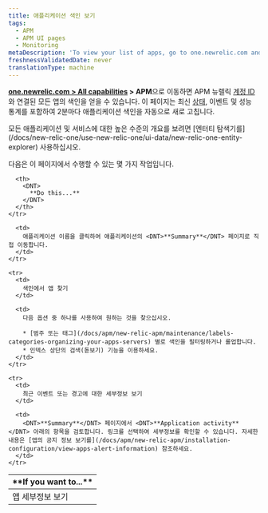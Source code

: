 ```yaml
---
title: 애플리케이션 색인 보기
tags:
  - APM
  - APM UI pages
  - Monitoring
metaDescription: 'To view your list of apps, go to one.newrelic.com and click on APM.'
freshnessValidatedDate: never
translationType: machine
---
```


<DNT>**[one.newrelic.com > All capabilities](https://one.newrelic.com/all-capabilities) > APM**</DNT>으로 이동하면 APM 뉴렐릭 [계정 ID](/docs/accounts-partnerships/accounts/account-setup/account-id) 와 연결된 모든 앱의 색인을 얻을 수 있습니다. 이 페이지는 최신 [상태](/docs/accounts-partnerships/education/getting-started-new-relic/glossary#health-status), 이벤트 및 성능 통계를 포함하여 2분마다 애플리케이션 색인을 자동으로 새로 고칩니다.

<Callout variant="tip">
  모든 애플리케이션 및 서비스에 대한 높은 수준의 개요를 보려면 [엔터티 탐색기를](/docs/new-relic-one/use-new-relic-one/ui-data/new-relic-one-entity-explorer) 사용하십시오.
</Callout>

다음은 이 페이지에서 수행할 수 있는 몇 가지 작업입니다.

<table>
  <thead>
    <tr>
      <th width={200}>
        <DNT>
          **If you want to...**
        </DNT>
      </th>

      <th>
        <DNT>
          **Do this...**
        </DNT>
      </th>
    </tr>
  </thead>

  <tbody>
    <tr>
      <td>
        앱 세부정보 보기
      </td>

      <td>
        애플리케이션 이름을 클릭하여 애플리케이션의 <DNT>**Summary**</DNT> 페이지로 직접 이동합니다.
      </td>
    </tr>

    <tr>
      <td>
        색인에서 앱 찾기
      </td>

      <td>
        다음 옵션 중 하나를 사용하여 원하는 것을 찾으십시오.

        * [범주 또는 태그](/docs/apm/new-relic-apm/maintenance/labels-categories-organizing-your-apps-servers) 별로 색인을 필터링하거나 롤업합니다.
        * 인덱스 상단의 검색(돋보기) 기능을 이용하세요.
      </td>
    </tr>

    <tr>
      <td>
        최근 이벤트 또는 경고에 대한 세부정보 보기
      </td>

      <td>
        <DNT>**Summary**</DNT> 페이지에서 <DNT>**Application activity**</DNT> 아래의 항목을 검토합니다. 링크를 선택하여 세부정보를 확인할 수 있습니다. 자세한 내용은 [앱의 공지 정보 보기를](/docs/apm/new-relic-apm/installation-configuration/view-apps-alert-information) 참조하세요.
      </td>
    </tr>
  </tbody>
</table>